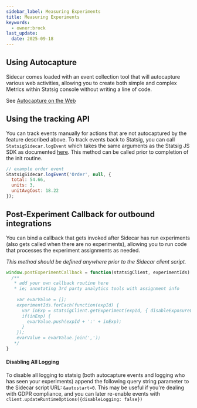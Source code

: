 ```yaml
---
sidebar_label: Measuring Experiments
title: Measuring Experiments
keywords:
  - owner:brock
last_update:
  date: 2025-09-18
---
```


## Using Autocapture
Sidecar comes loaded with an event collection tool that will autocapture various web activities, allowing you to create both simple and complex Metrics within Statsig console without writing a line of code.

See [Autocapture on the Web](/webanalytics/autocapture)


## Using the tracking API

You can track events manually for actions that are not autocaptured by the feature described above. 
To track events back to Statsig, you can call `StatsigSidecar.logEvent` which takes the same arguments as the Statsig JS SDK as documented [here](/client/deprecated/jsClientSDK#event-logging). This method can be called prior to completion of the init routine. 

```js
// example order event
StatsigSidecar.logEvent('Order', null, {
  total: 54.66,
  units: 3,
  unitAvgCost: 18.22
});
```

## Post-Experiment Callback for outbound integrations
You can bind a callback that gets invoked after Sidecar has run experiments (also gets called when there are no experiments), 
allowing you to run code that processes the experiment assignments as needed.

_This method should be defined anywhere prior to the Sidecar client script._

```js
window.postExperimentCallback = function(statsigClient, experimentIds) {
  /** 
   * add your own callback routine here
   * ie; annotating 3rd party analytics tools with assignment info
      
    var evarValue = [];
    experimentIds.forEach(function(expId) {
      var inExp = statsigClient.getExperiment(expId, { disableExposureLog: true }).groupName;
      if(inExp) {
        evarValue.push(expId + ':' + inExp);
      }
    });
    evarValue = evarValue.join(',');
   */
}
```

#### Disabling All Logging
To disable all logging to statsig (both autocapture events and logging who has seen your experiments) append the following query string parameter to the Sidecar script URL: `&autostart=0`. This may be useful if you're dealing with GDPR compliance, and you can later re-enable events with `client.updateRuntimeOptions({disableLogging: false})`

